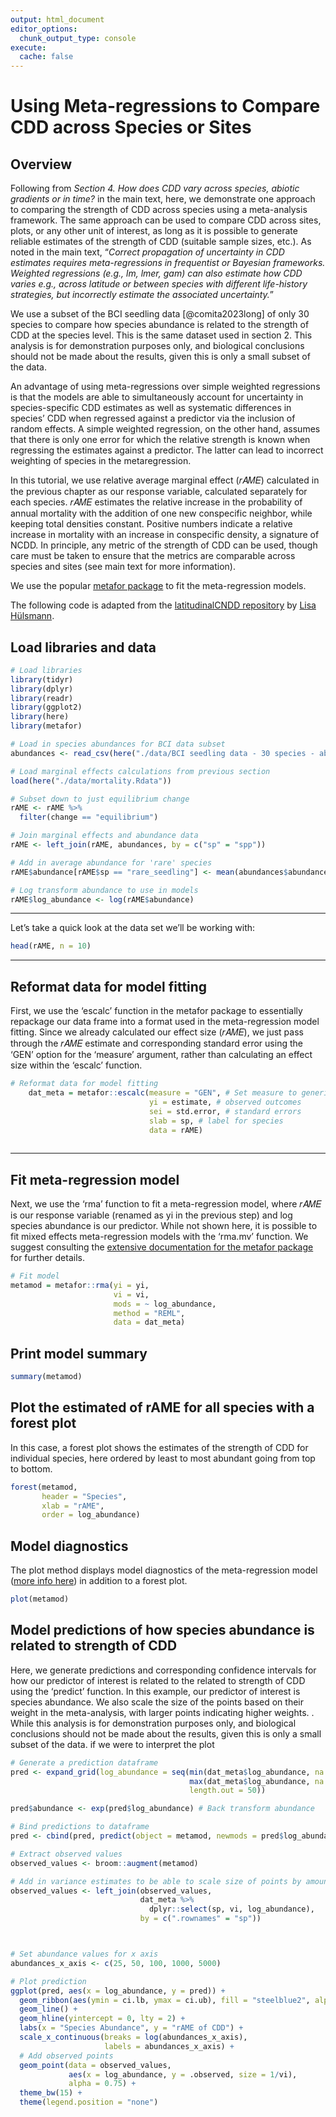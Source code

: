 ```yaml
---
output: html_document
editor_options: 
  chunk_output_type: console
execute: 
  cache: false
---
```


# Using Meta-regressions to Compare CDD across Species or Sites

## Overview

Following from *Section 4. How does CDD vary across species, abiotic gradients or in time?* in the main text, here, we demonstrate one approach to comparing the strength of CDD across species using a meta-analysis framework. The same approach can be used to compare CDD across sites, plots, or any other unit of interest, as long as it is possible to generate reliable estimates of the strength of CDD (suitable sample sizes, etc.). As noted in the main text, "*Correct propagation of uncertainty in CDD estimates requires meta-regressions in frequentist or Bayesian frameworks. Weighted regressions (e.g., lm, lmer, gam) can also estimate how CDD varies e.g., across latitude or between species with different life-history strategies, but incorrectly estimate the associated uncertainty.*"

We use a subset of the BCI seedling data [@comita2023long] of only 30 species to compare how species abundance is related to the strength of CDD at the species level. This is the same dataset used in section 2. This analysis is for demonstration purposes only, and biological conclusions should not be made about the results, given this is only a small subset of the data.

An advantage of using meta-regressions over simple weighted regressions is that the models are able to simultaneously account for uncertainty in species-specific CDD estimates as well as systematic differences in species' CDD when regressed against a predictor via the inclusion of random effects. A simple weighted regression, on the other hand, assumes that there is only one error for which the relative strength is known when regressing the estimates against a predictor. The latter can lead to incorrect weighting of species in the metaregression.

In this tutorial, we use relative average marginal effect (𝑟𝐴𝑀𝐸) calculated in the previous chapter as our response variable, calculated separately for each species. 𝑟𝐴𝑀𝐸 estimates the relative increase in the probability of annual mortality with the addition of one new conspecific neighbor, while keeping total densities constant. Positive numbers indicate a relative increase in mortality with an increase in conspecific density, a signature of NCDD. In principle, any metric of the strength of CDD can be used, though care must be taken to ensure that the metrics are comparable across species and sites (see main text for more information).

We use the popular [metafor package](https://www.metafor-project.org/doku.php/metafor) to fit the meta-regression models.

::: callout-note
The following code is adapted from the [latitudinalCNDD repository](https://github.com/LisaHuelsmann/latitudinalCNDD/tree/main/code) by [Lisa Hülsmann](https://demographicecology.com/).
:::

## Load libraries and data

```r

# Load libraries
library(tidyr)
library(dplyr)
library(readr)
library(ggplot2)
library(here)
library(metafor)

# Load in species abundances for BCI data subset
abundances <- read_csv(here("./data/BCI seedling data - 30 species - abundance 2023_05_18.csv"))

# Load marginal effects calculations from previous section
load(here("./data/mortality.Rdata"))

# Subset down to just equilibrium change
rAME <- rAME %>%
  filter(change == "equilibrium")

# Join marginal effects and abundance data
rAME <- left_join(rAME, abundances, by = c("sp" = "spp"))

# Add in average abundance for 'rare' species
rAME$abundance[rAME$sp == "rare_seedling"] <- mean(abundances$abundance[abundances$spp %in% nsp$spp[nsp$rare]])

# Log transform abundance to use in models
rAME$log_abundance <- log(rAME$abundance)

```

------------------------------------------------------------------------

Let's take a quick look at the data set we'll be working with:

```r
head(rAME, n = 10)
```

------------------------------------------------------------------------

## Reformat data for model fitting

First, we use the 'escalc' function in the metafor package to essentially repackage our data frame into a format used in the meta-regression model fitting. Since we already calculated our effect size (𝑟𝐴𝑀𝐸), we just pass through the 𝑟𝐴𝑀𝐸 estimate and corresponding standard error using the 'GEN' option for the 'measure' argument, rather than calculating an effect size within the 'escalc' function.

```r
# Reformat data for model fitting
    dat_meta = metafor::escalc(measure = "GEN", # Set measure to generic, which passes the observed effect sizes or outcomes via the yi argument and the corresponding sampling variances via the vi argument (or the standard errors via the sei argument) to the function.
                               yi = estimate, # observed outcomes
                               sei = std.error, # standard errors
                               slab = sp, # label for species
                               data = rAME)
      
```

------------------------------------------------------------------------

## Fit meta-regression model

Next, we use the 'rma' function to fit a meta-regression model, where 𝑟𝐴𝑀𝐸 is our response variable (renamed as yi in the previous step) and log species abundance is our predictor. While not shown here, it is possible to fit mixed effects meta-regression models with the 'rma.mv' function. We suggest consulting the [extensive documentation for the metafor package](https://www.metafor-project.org/doku.php/metafor) for further details.

```r
# Fit model
metamod = metafor::rma(yi = yi,
                       vi = vi,
                       mods = ~ log_abundance,
                       method = "REML",
                       data = dat_meta)
```

## Print model summary

```r
summary(metamod)
```

## Plot the estimated of rAME for all species with a forest plot

In this case, a forest plot shows the estimates of the strength of CDD for individual species, here ordered by least to most abundant going from top to bottom.

```r
forest(metamod, 
       header = "Species", 
       xlab = "rAME",
       order = log_abundance)
```

## Model diagnostics

The plot method displays model diagnostics of the meta-regression model ([more info here](https://wviechtb.github.io/metafor/reference/plot.rma.html)) in addition to a forest plot.

```r
plot(metamod)
```

## Model predictions of how species abundance is related to strength of CDD

Here, we generate predictions and corresponding confidence intervals for how our predictor of interest is related to the related to strength of CDD using the 'predict' function. In this example, our predictor of interest is species abundance. We also scale the size of the points based on their weight in the meta-analysis, with larger points indicating higher weights. . While this analysis is for demonstration purposes only, and biological conclusions should not be made about the results, given this is only a small subset of the data. if we were to interpret the plot

```r

# Generate a prediction dataframe
pred <- expand_grid(log_abundance = seq(min(dat_meta$log_abundance, na.rm = TRUE), 
                                        max(dat_meta$log_abundance, na.rm = TRUE),
                                        length.out = 50))

pred$abundance <- exp(pred$log_abundance) # Back transform abundance

# Bind predictions to dataframe
pred <- cbind(pred, predict(object = metamod, newmods = pred$log_abundance))

# Extract observed values
observed_values <- broom::augment(metamod)

# Add in variance estimates to be able to scale size of points by amount of variance in estimate
observed_values <- left_join(observed_values,
                             dat_meta %>% 
                               dplyr::select(sp, vi, log_abundance),
                             by = c(".rownames" = "sp"))



# Set abundance values for x axis
abundances_x_axis <- c(25, 50, 100, 1000, 5000)

# Plot prediction
ggplot(pred, aes(x = log_abundance, y = pred)) + 
  geom_ribbon(aes(ymin = ci.lb, ymax = ci.ub), fill = "steelblue2", alpha = 0.75) + 
  geom_line() + 
  geom_hline(yintercept = 0, lty = 2) + 
  labs(x = "Species Abundance", y = "rAME of CDD") + 
  scale_x_continuous(breaks = log(abundances_x_axis),
                     labels = abundances_x_axis) + 
  # Add observed points
  geom_point(data = observed_values,
             aes(x = log_abundance, y = .observed, size = 1/vi), 
             alpha = 0.75) + 
  theme_bw(15) +
  theme(legend.position = "none")

```
